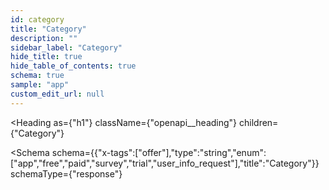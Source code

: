 ```yaml
---
id: category
title: "Category"
description: ""
sidebar_label: "Category"
hide_title: true
hide_table_of_contents: true
schema: true
sample: "app"
custom_edit_url: null
---
```



<Heading
  as={"h1"}
  className={"openapi__heading"}
  children={"Category"}
>
</Heading>





<Schema
  schema={{"x-tags":["offer"],"type":"string","enum":["app","free","paid","survey","trial","user_info_request"],"title":"Category"}}
  schemaType={"response"}
>
  
</Schema>
            